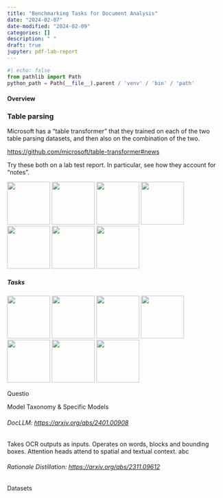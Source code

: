 ```yaml
---
title: "Benchmarking Tasks for Document Analysis"
date: "2024-02-07"
date-modified: "2024-02-09"
categories: []
description: " "
draft: true
jupyter: pdf-lab-report
---
```

```python
#| echo: false
from pathlib import Path
python_path = Path(__file__).parent / 'venv' / 'bin' / 'path'
```

#### Overview

### Table parsing

Microsoft has a "table transformer" that they trained on each of the two table parsing datasets, and
then also on the combination of the two.

<https://github.com/microsoft/table-transformer#news>

Try these both on a lab test report. In particular, see how they account for "notes".

![](report-images/accesa-000.png){.lightbox width=100px group="unmarked"}
![](report-images/labcorp-000.png){.lightbox width=100px group="unmarked"}
![](report-images/labcorp-001.png){.lightbox width=100px group="unmarked"}
![](report-images/labcorp-002.png){.lightbox width=100px group="unmarked"}
![](report-images/meditech-000.png){.lightbox width=100px group="unmarked"}
![](report-images/quest-000.png){.lightbox width=100px group="unmarked"}
![](report-images/quest-001.png){.lightbox width=100px group="unmarked"}

##### Tasks

![](nanonets-report-images/accesa-000.png){.lightbox width=100px group="nanonets"}
![](nanonets-report-images/labcorp-000.png){.lightbox width=100px group="nanonets"}
![](nanonets-report-images/labcorp-001.png){.lightbox width=100px group="nanonets"}
![](nanonets-report-images/labcorp-002.png){.lightbox width=100px group="nanonets"}
![](nanonets-report-images/meditech-000.png){.lightbox width=100px group="nanonets"}
![](nanonets-report-images/quest-000.png){.lightbox width=100px group="nanonets"}
![](nanonets-report-images/quest-001.png){.lightbox width=100px group="nanonets"}



Questio

Model Taxonomy & Specific Models

###### DocLLM: <https://arxiv.org/abs/2401.00908>

Takes OCR outputs as inputs. Operates on words, blocks and bounding boxes. Attention heads attend to
spatial and textual context.
 abc

###### Rationale Distillation: <https://arxiv.org/abs/2311.09612>


Datasets
<!---->
<!-- ```{python} -->
<!-- import labs -->
<!-- labs.test() -->
<!-- ``` -->
